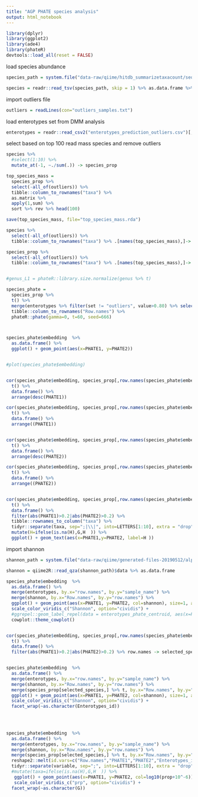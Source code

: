 ```yaml
---
title: "AGP PHATE species analysis"
output: html_notebook
---
```







```r

library(dplyr)
library(ggplot2)
library(ade4)
library(phateR)
devtools::load_all(reset = FALSE)


```



load species abundance
```r

species_path = system.file("data-raw/qiime/hitdb_summarizetaxacount/seqs.hitdb_L7.txt", package = "gutzilla")

species = readr::read_tsv(species_path, skip = 1) %>% as.data.frame %>% dplyr::rename(taxa=1)  %>% as_tibble()


```

import outliers file
```r

outliers = readLines(con="outliers_samples.txt")

```

load enterotypes set from DMM analysis
```r

enterotypes = readr::read_csv2("enterotypes_prediction_outliers.csv")[,-1]

```







select based on top 100 read mass species and remove outliers

```r


species %>%
  #select(1:10) %>%
  mutate_at(-1, ~./sum(.)) -> species_prop

top_species_mass = 
  species_prop %>% 
  select(-all_of(outliers)) %>%
  tibble::column_to_rownames("taxa") %>% 
  as.matrix %>% 
  apply(1,sum) %>% 
  sort %>% rev %>% head(100)

save(top_species_mass, file="top_species_mass.rda")

species %>%
  select(-all_of(outliers)) %>%
  tibble::column_to_rownames("taxa") %>% .[names(top_species_mass),]-> species

species_prop %>%
  select(-all_of(outliers)) %>%
  tibble::column_to_rownames("taxa") %>% .[names(top_species_mass),]-> species_prop



```


```r

#genus_L1 = phateR::library.size.normalize(genus %>% t)

species_phate = 
  species_prop %>%
  t() %>%
  merge(enterotypes %>% filter(set != "outliers", value>0.80) %>% select(sample_name), by.x="row.names", by.y="sample_name") %>% 
  tibble::column_to_rownames("Row.names") %>%
  phateR::phate(gamma=0, t=60, seed=666)




```



```r


species_phate$embedding  %>%
  as.data.frame() %>%
  ggplot() + geom_point(aes(x=PHATE1, y=PHATE2))


#plot(species_phate$embedding)



```


```r

cor(species_phate$embedding, species_prop[,row.names(species_phate$embedding)] %>% t) %>%
  t() %>%
  data.frame() %>%
  arrange(desc(PHATE1))

cor(species_phate$embedding, species_prop[,row.names(species_phate$embedding)] %>% t) %>%
  t() %>%
  data.frame() %>%
  arrange((PHATE1))


cor(species_phate$embedding, species_prop[,row.names(species_phate$embedding)] %>% t) %>%
  t() %>%
  data.frame() %>%
  arrange(desc(PHATE2))

cor(species_phate$embedding, species_prop[,row.names(species_phate$embedding)] %>% t) %>%
  t() %>%
  data.frame() %>%
  arrange((PHATE2))


cor(species_phate$embedding, species_prop[,row.names(species_phate$embedding)] %>% t) %>%
  t() %>%
  data.frame() %>%
  filter(abs(PHATE1)>0.2|abs(PHATE2)>0.2) %>%
  tibble::rownames_to_column("taxa") %>%
  tidyr::separate(taxa, sep=";|\\|", into=LETTERS[1:10], extra = "drop") %>%
  mutate(H=ifelse(is.na(H),G,H  )) %>%
  ggplot() + geom_text(aes(x=PHATE1,y=PHATE2, label=H ))


```


import shannon
```r

shannon_path = system.file("data-raw/qiime/generated-files-20190512/alpha/shannon.qza", package = "gutzilla")

shannon = qiime2R::read_qza(shannon_path)$data %>% as.data.frame

```







```r


species_phate$embedding  %>%
  as.data.frame() %>%
  merge(enterotypes, by.x="row.names", by.y="sample_name") %>%
  merge(shannon, by.x="Row.names", by.y="row.names") %>%
  ggplot() + geom_point(aes(x=PHATE1, y=PHATE2, col=shannon), size=1, alpha=0.5) +
  scale_color_viridis_c("Shannon", option="cividis") +
  #ggrepel::geom_label_repel(data = enterotypes_phate_centroid, aes(x=PHATE1, y=PHATE2, label=Enterotypes_id)) +
  cowplot::theme_cowplot()



```



```r

cor(species_phate$embedding, species_prop[,row.names(species_phate$embedding)] %>% t) %>%
  t() %>%
  data.frame() %>%
  filter(abs(PHATE1)>0.2|abs(PHATE2)>0.2) %>% row.names -> selected_species


species_phate$embedding  %>%
  as.data.frame() %>%
  merge(enterotypes, by.x="row.names", by.y="sample_name") %>%
  merge(shannon, by.x="Row.names", by.y="row.names") %>%
  merge(species_prop[selected_species,] %>% t, by.x="Row.names", by.y="row.names") %>%
  ggplot() + geom_point(aes(x=PHATE1, y=PHATE2, col=shannon), size=1, alpha=0.5) +
  scale_color_viridis_c("Shannon", option="cividis") +
  facet_wrap(~as.character(Enterotypes_id))
  
  


species_phate$embedding  %>%
  as.data.frame() %>%
  merge(enterotypes, by.x="row.names", by.y="sample_name") %>%
  merge(shannon, by.x="Row.names", by.y="row.names") %>%
  merge(species_prop[selected_species,] %>% t, by.x="Row.names", by.y="row.names") %>% #head(100) %>%
  reshape2::melt(id.vars=c("Row.names","PHATE1","PHATE2","Enterotypes_id","value","set","shannon"), value.name = "prop") %>% #head %>%
  tidyr::separate(variable, sep=";", into=LETTERS[1:10], extra = "drop") %>%
  #mutate(taxa=ifelse(is.na(H),G,H  )) %>%
   ggplot() + geom_point(aes(x=PHATE1, y=PHATE2, col=log10(prop+10^-6)), size=1, alpha=0.5) +
   scale_color_viridis_c("prp", option="cividis") +
  facet_wrap(~as.character(G))
  
  


```

